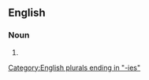==English==

===Noun===
{{head|en|noun plural form}}

# {{plural of|adoptability|lang=en}}

[[Category:English plurals ending in "-ies"]]